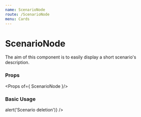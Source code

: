 ```yaml
---
name: ScenarioNode
route: /ScenarioNode
menu: Cards
---
```



# ScenarioNode

The aim of this component is to easily display a short scenario's description.

### Props

<Props of={ ScenarioNode }/>

### Basic Usage

<Playground>
	<ScenarioNode
		datasets={
			[
			{
				id: 'D-000001',
				name: 'A wonderful dataset name',
				tags: ['dataset'],
			},
			{
				id: 'D-000002',
				name: 'Second wonderful dataset name',
				tags: ['dataset'],
			}
			]
		}
		scenario={
			{
				id: 's-00001',
				name: 'Value 1',
				parentId: null,
				creationDate: '2021-09-22T15:53:22.622797996Z',
				datasetList:['D-000001'],
				ownerName: 'Bob Bobinson'
			}
		}
		deleteScenario={() => alert('Scenario deletion')}
	/>
</Playground>

